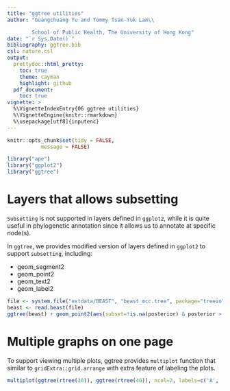 ```yaml
---
title: "ggtree utilities"
author: "Guangchuang Yu and Tommy Tsan-Yuk Lam\\

        School of Public Health, The University of Hong Kong"
date: "`r Sys.Date()`"
bibliography: ggtree.bib
csl: nature.csl
output:
  prettydoc::html_pretty:
    toc: true
    theme: cayman
    highlight: github
  pdf_document:
    toc: true
vignette: >
  %\VignetteIndexEntry{06 ggtree utilities}
  %\VignetteEngine{knitr::rmarkdown}
  %\usepackage[utf8]{inputenc}
---
```


```r
knitr::opts_chunk$set(tidy = FALSE,
		   message = FALSE)
```


```r
library("ape")
library("ggplot2")
library("ggtree")
```

# Layers that allows subsetting

`Subsetting` is not supported in layers defined in `ggplot2`, while it is quite useful in phylogenetic annotation since it allows us to annotate at specific node(s).

In `ggtree`, we provides modified version of layers defined in `ggplot2` to support `subsetting`, including:

+ geom_segment2
+ geom_point2
+ geom_text2
+ geom_label2

```r
file <- system.file("extdata/BEAST", "beast_mcc.tree", package="treeio")
beast <- read.beast(file)
ggtree(beast) + geom_point2(aes(subset=!is.na(posterior) & posterior > 0.75), color='firebrick')
```

# Multiple graphs on one page

To support viewing multiple plots, ggtree provides `multiplot` function that similar to `gridExtra::grid.arrange` with extra feature of labeling the plots.


``` r
multiplot(ggtree(rtree(30)), ggtree(rtree(40)), ncol=2, labels=c('A', 'B'))
```

<!--
# subplots in ggplot object

`ggtree` implemented a function, `subview`, that can add subplots on a ggplot2 object.

#``` {r fig.width=8, fig.height=8, warning=F}
set.seed(2016-01-04)
tr <- rtree(30)
tr <- groupClade(tr, node=45)
p <- ggtree(tr, aes(color=group)) + geom_tippoint()
p1 <- p + geom_hilight(node=45)
p2 <- viewClade(p, node=45) + geom_tiplab()
subview(p2, p1+theme_transparent(), x=2.3, y=28.5)
#```

This is the backend of the [inset](advanceTreeAnnotation.html) function.

This `subview` function works with any `ggplot` objects and it had successful applied to [plot pie graphs on map](http://stackoverflow.com/questions/10368180/plotting-pie-graphs-on-map-in-ggplot/32380396#32380396).

#``` {r eval=FALSE}
library(ggtree)
dd <- data.frame(x=LETTERS[1:3], y=1:3)
pie <- ggplot(dd, aes(x=1, y, fill=x)) + geom_bar(stat="identity", width=1) + coord_polar(theta="y") + theme_inset()
x <- sample(2:9)
y <- sample(2:9)
width <- sample(seq(0.05, 0.15, length.out=length(x)))
height <- width
p <- ggplot(data=data.frame(x=c(0, 10), y=c(0, 10)), aes(x, y))+geom_blank()
for (i in seq_along(x)) {
    p <- subview(p, pie, x[i], y[i], width[i], height[i])
    print(p)
}
#```
![](figures/subview_animation.gif)


-->
